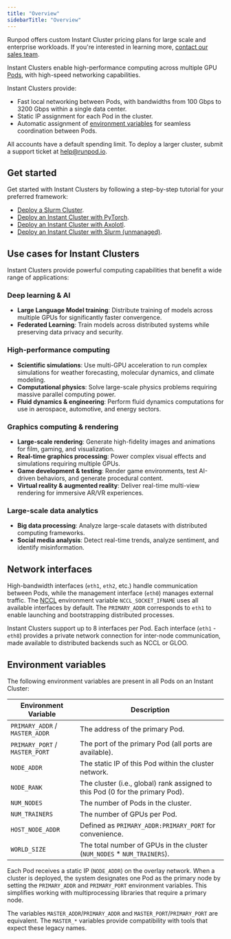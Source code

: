 ```yaml
---
title: "Overview"
sidebarTitle: "Overview"
---
```


<Tip>

Runpod offers custom Instant Cluster pricing plans for large scale and enterprise workloads. If you're interested in learning more, [contact our sales team](https://ecykq.share.hsforms.com/2MZdZATC3Rb62Dgci7knjbA).

</Tip>

Instant Clusters enable high-performance computing across multiple GPU [Pods](/pods/overview), with high-speed networking capabilities.

Instant Clusters provide:

* Fast local networking between Pods, with bandwidths from 100 Gbps to 3200 Gbps within a single data center.
* Static IP assignment for each Pod in the cluster.
* Automatic assignment of [environment variables](#environment-variables) for seamless coordination between Pods.

<Info>

All accounts have a default spending limit. To deploy a larger cluster, submit a support ticket at [help@runpod.io](mailto:help@runpod.io).

</Info>

## Get started

Get started with Instant Clusters by following a step-by-step tutorial for your preferred framework:

* [Deploy a Slurm Cluster](/instant-clusters/slurm-clusters).
* [Deploy an Instant Cluster with PyTorch](/instant-clusters/pytorch).
* [Deploy an Instant Cluster with Axolotl](/instant-clusters/axolotl).
* [Deploy an Instant Cluster with Slurm (unmanaged)](/instant-clusters/slurm).

## Use cases for Instant Clusters

Instant Clusters provide powerful computing capabilities that benefit a wide range of applications:

### Deep learning & AI

* **Large Language Model training**: Distribute training of models across multiple GPUs for significantly faster convergence.
* **Federated Learning**: Train models across distributed systems while preserving data privacy and security.

### High-performance computing

* **Scientific simulations**: Use multi-GPU acceleration to run complex simulations for weather forecasting, molecular dynamics, and climate modeling.
* **Computational physics**: Solve large-scale physics problems requiring massive parallel computing power.
* **Fluid dynamics & engineering**: Perform fluid dynamics computations for use in aerospace, automotive, and energy sectors.

### Graphics computing & rendering

* **Large-scale rendering**: Generate high-fidelity images and animations for film, gaming, and visualization.
* **Real-time graphics processing**: Power complex visual effects and simulations requiring multiple GPUs.
* **Game development & testing**: Render game environments, test AI-driven behaviors, and generate procedural content.
* **Virtual reality & augmented reality**: Deliver real-time multi-view rendering for immersive AR/VR experiences.

### Large-scale data analytics

* **Big data processing**: Analyze large-scale datasets with distributed computing frameworks.
* **Social media analysis**: Detect real-time trends, analyze sentiment, and identify misinformation.

## Network interfaces

High-bandwidth interfaces (`eth1`, `eth2`, etc.) handle communication between Pods, while the management interface (`eth0`) manages external traffic. The [NCCL](https://developer.nvidia.com/nccl) environment variable `NCCL_SOCKET_IFNAME` uses all available interfaces by default. The `PRIMARY_ADDR` corresponds to `eth1` to enable launching and bootstrapping distributed processes.

Instant Clusters support up to 8 interfaces per Pod. Each interface (`eth1` - `eth8`) provides a private network connection for inter-node communication, made available to distributed backends such as NCCL or GLOO.

## Environment variables

The following environment variables are present in all Pods on an Instant Cluster:

| Environment Variable           | Description                                                                   |
| ------------------------------ | ----------------------------------------------------------------------------- |
| `PRIMARY_ADDR` / `MASTER_ADDR` | The address of the primary Pod.                                               |
| `PRIMARY_PORT` / `MASTER_PORT` | The port of the primary Pod (all ports are available).                        |
| `NODE_ADDR`                    | The static IP of this Pod within the cluster network.                         |
| `NODE_RANK`                    | The cluster (i.e., global) rank assigned to this Pod (0 for the primary Pod). |
| `NUM_NODES`                    | The number of Pods in the cluster.                                            |
| `NUM_TRAINERS`                 | The number of GPUs per Pod.                                                   |
| `HOST_NODE_ADDR`               | Defined as `PRIMARY_ADDR:PRIMARY_PORT` for convenience.                       |
| `WORLD_SIZE`                   | The total number of GPUs in the cluster (`NUM_NODES` \* `NUM_TRAINERS`).      |

Each Pod receives a static IP (`NODE_ADDR`) on the overlay network. When a cluster is deployed, the system designates one Pod as the primary node by setting the `PRIMARY_ADDR` and `PRIMARY_PORT` environment variables. This simplifies working with multiprocessing libraries that require a primary node.

The variables `MASTER_ADDR`/`PRIMARY_ADDR` and `MASTER_PORT`/`PRIMARY_PORT` are equivalent. The `MASTER_*` variables provide compatibility with tools that expect these legacy names.
